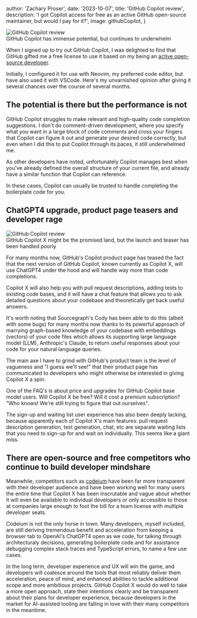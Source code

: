 


  author: 'Zachary Proser',
  date: '2023-10-07',
  title: 'GitHub Copilot review', 
  description: 'I got Copilot access for free as an active GitHub open-source maintainer, but would I pay for it?',
  image: githubCopilot,
}


<Image src={githubCopilot} alt="GitHub Copilot review" />
<figcaption>GitHub Copilot has immense potential, but continues to underwhelm</figcaption>

When I signed up to try out GitHub Copilot, I was delighted to find that GitHub gifted me a free license to use it based on my being an [active open-source developer](https://github.com/zackproser).

Initially, I configured it for use with Neovim, my preferred code editor, but have also used it with VSCode. Here's my unvarnished opinion after giving it several chances over the course of several months. 

## The potential is there but the performance is not 

GitHub Copilot struggles to make relevant and high-quality code completion suggestions. I don't do comment-driven development, where you specify what you want in a large block of code comments and cross your 
fingers that Copilot can figure it out and generate your desired code correctly, but even when I did this to put Copilot through its paces, it still underwhelmed me.

<ConsultingCTA />

As other developers have noted, unfortunately Copilot manages best when you've already defined the overall structure of your current file, and already have a similar function that Copilot can reference. 

In these cases, Copilot can usually be trusted to handle completing the boilerplate code for you.

## ChatGPT4 upgrade, product page teasers and developer rage 

<Image src={githubCopilot2} alt="GitHub Copilot review" />
<figcaption>GitHub Copilot X might be the promised land, but the launch and teaser has been handled poorly</figcaption>

For many months now, GitHub's Copilot product page has teased the fact that the next version of GitHub Copilot, known currently as Copilot X, will use ChatGPT4 under the hood and will handle way more than code completions. 

Copilot X will also help you with pull request descriptions, adding tests to existing code bases, and it will have a chat feature that allows you to ask detailed questions about your codebase and theoretically get back 
useful answers. 

It's worth noting that Sourcegraph's Cody has been able to do this (albeit with some bugs) for many months now thanks to its powerful approach of marrying graph-based knowledge of your codebase with embeddings (vectors) of your
code files which allows its supporting large language model (LLM), Anthropic's Claude, to return useful responses about your code for your natural language queries. 

The main axe I have to grind with GitHub's product team is the level of vagueness and "I guess we'll see!" that their product page has communicated to developers who might otherwise be interested in giving Copilot X a spin. 

<ConsultingCTA />

One of the FAQ's is about price and upgrades for GitHub Copilot base model users. Will Copilot X be free? Will it cost a premium subscription? "Who knows! We're still trying to figure that out ourselves".

The sign-up and waiting list user experience has also been deeply lacking, because apparently each of Copilot X's main features: pull request description generation, test generation, chat, etc are separate waiting lists that you
need to sign-up for and wait on individually. This seems like a giant miss. 

## There are open-source and free competitors who continue to build developer mindshare 

Meanwhile, competitors such as [codeium](/blog/codeium-review) have been far more transparent with their developer audience and have been working well for many users the entire time that Copilot X has been inscrutable and vague about 
whether it will even be available to individual developers or only accessible to those at companies large enough to foot the bill for a team license with multiple developer seats. 

Codeium is not the only horse in town. Many developers, myself included, are still deriving tremendous benefit and acceleration from keeping a browser tab to OpenAI's ChatGPT4 open as we code, for talking through architecturaly decisions, 
generating boilerplate code and for assistance debugging complex stack traces and TypeScript errors, to name a few use cases. 

In the long term, developer experience and UX will win the game, and developers will coalesce around the tools that most reliably deliver them acceleration, peace of mind, and enhanced abilities to tackle additional scope and more ambitious 
projects. GitHub Copilot X would do well to take a more open approach, state their intentions clearly and be transparent about their plans for developer experience, because developers in the market for AI-assisted tooling are falling in love 
with their many competitors in the meantime. 
